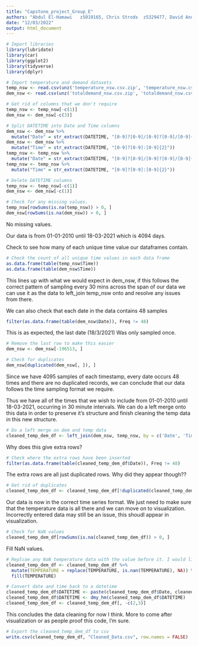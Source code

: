 ```yaml
---
title: "Capstone_project_Group_E"
authors: "Abdul	El-Hamawi	z5019165, Chris	Strods	z5329477, David Anderson z5343521, Jamie	Twiss	z5353394, Shubhankar	Dutta	z5304573, Sonal	Chawla	z5092985"
date: "12/03/2022"
output: html_document
---
```




```r
# Import libraries
library(lubridate)
library(car)
library(ggplot2)
library(tidyverse)
library(dplyr)

# Import temperature and demand datasets       
temp_nsw <- read.csv(unz('temperature_nsw.csv.zip', 'temperature_nsw.csv'), header = T)
dem_nsw <- read.csv(unz('totaldemand_nsw.csv.zip', 'totaldemand_nsw.csv'), header = T)

# Get rid of columns that we don't require
temp_nsw <- temp_nsw[-c(1)]
dem_nsw <- dem_nsw[-c(3)]

# Split DATETIME into Date and Time columns
dem_nsw <- dem_nsw %>%
  mutate("Date" = str_extract(DATETIME, "[0-9]?[0-9]/[0-9]?[0-9]/[0-9]{4}"))
dem_nsw <- dem_nsw %>%
  mutate("Time" = str_extract(DATETIME, "[0-9]?[0-9]:[0-9]{2}"))
temp_nsw <- temp_nsw %>%
  mutate("Date" = str_extract(DATETIME, "[0-9]?[0-9]/[0-9]?[0-9]/[0-9]{4}"))
temp_nsw <- temp_nsw %>%
  mutate("Time" = str_extract(DATETIME, "[0-9]?[0-9]:[0-9]{2}"))

# Delete DATETIME columns
temp_nsw <- temp_nsw[-c(1)]
dem_nsw <- dem_nsw[-c(1)]

# Check for any missing values.
temp_nsw[rowSums(is.na(temp_nsw)) > 0, ] 
dem_nsw[rowSums(is.na(dem_nsw)) > 0, ]

```
No missing values.

Our data is from 01-01-2010 until 18-03-2021 which is 4094 days.

Check to see how many of each unique time value our dataframes contain.

```r
# Check the count of all unique time values in each data frame
as.data.frame(table(temp_nsw$Time))
as.data.frame(table(dem_nsw$Time))
```

This lines up with what we would expect in dem_nsw, if this follows the correct pattern of sampling every 30 mins across the span of our data we can use it as the data to left_join temp_nsw onto and resolve any issues from there.

We can also check that each date in the data contains 48 samples

```r
filter(as.data.frame(table(dem_nsw$Date)), Freq != 48)
```

This is as expected, the last date (18/3/2021) Was only sampled once.

```r
# Remove the last row to make this easier
dem_nsw <- dem_nsw[-196513, ]

# Check for duplicates
dem_nsw[duplicated(dem_nsw[, ]), ]
```

Since we have 4095 samples of each timestamp, every date occurs 48 times and there are no duplicated records, we can conclude that our data follows the time sampling format we require.

Thus we have all of the times that we wish to include from 01-01-2010 until 18-03-2021, occurring in 30 minute intervals. 
We can do a left merge onto this data in order to preserve it's structure and finish cleaning the temp data in this new structure.

```r
# Do a left merge on dem and temp data
cleaned_temp_dem_df <- left_join(dem_nsw, temp_nsw, by = c('Date', 'Time'))
```

Why does this give extra rows?

```r
# Check where the extra rows have been inserted
filter(as.data.frame(table(cleaned_temp_dem_df$Date)), Freq != 48)
```

The extra rows are all just duplicated rows. Why did they appear though??

```r
# Get rid of duplicates
cleaned_temp_dem_df <- cleaned_temp_dem_df[!duplicated(cleaned_temp_dem_df[, ]), ]
```

Our data is now in the correct time series format. We just need to make sure that the temperature data is all there and we can move on to visualization. Incorrectly entered data may still be an issue, this shoudl appear in visualization.

```r
# Check for NaN values
cleaned_temp_dem_df[rowSums(is.na(cleaned_temp_dem_df)) > 0, ]
```

Fill NaN values.

```r
# Replcae any NaN temperature data with the value before it. I would like this to be the average of the temperature before it and the one after it instead. Maybe re-write this later
cleaned_temp_dem_df <- cleaned_temp_dem_df %>%
  mutate(TEMPERATURE = replace(TEMPERATURE, is.nan(TEMPERATURE), NA)) %>%
  fill(TEMPERATURE)
```

```r
# Convert date and time back to a datetime
cleaned_temp_dem_df$DATETIME <- paste(cleaned_temp_dem_df$Date, cleaned_temp_dem_df$Time)
cleaned_temp_dem_df$DATETIME <- dmy_hm(cleaned_temp_dem_df$DATETIME)
cleaned_temp_dem_df <- cleaned_temp_dem_df[, -c(2,3)]
```

This concludes the data cleaning for now I think. More to come after visualization or as people proof this code, I'm sure.

```r
# Export the cleaned_temp_dem_df to csv
write.csv(cleaned_temp_dem_df, "Cleaned_Data.csv", row.names = FALSE)
```

